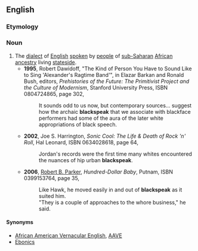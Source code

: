 ==English==

===Etymology===
{{suffix|black|speak}}

===Noun===
{{en-noun|-|sg=[[black]][[speak]]}}
# The [[dialect]] of [[English]] [[spoken]] by [[people]] of [[sub-Saharan]] [[African]] [[ancestry]] living [[stateside]].
#* '''1995''', Robert Dawidoff, "The Kind of Person You Have to Sound Like to Sing 'Alexander's Ragtime Band'", in Elazar Barkan and Ronald Bush, editors, ''Prehistories of the Future: The Primitivist Project and the Culture of Modernism'', Stanford University Press, ISBN 0804724865, page 302,
#*: It sounds odd to us now, but contemporary sources... suggest how the archaic '''blackspeak''' that we associate with blackface performers had some of the aura of the later white appropriations of black speech.
#* '''2002''', Joe S. Harrington, ''Sonic Cool: The Life & Death of Rock 'n' Roll'', Hal Leonard, ISBN 0634028618, page 64,
#*: Jordan's records were the first time many whites encountered the nuances of hip urban '''blackspeak'''.
#* '''2006''', [[w:Robert B. Parker|Robert B. Parker]], ''Hundred-Dollar Baby'', Putnam, ISBN 0399153764, page 35,
#*: Like Hawk, he moved easily in and out of '''blackspeak''' as it suited him.
#*:"They is a couple of approaches to the whore business," he said.

====Synonyms====
* [[African American Vernacular English]], [[AAVE]]
* [[Ebonics]]
